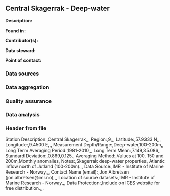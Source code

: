## Central Skagerrak - Deep-water

**Description:** 


**Found in:**

**Contributor(s):**

**Data steward:**

**Point of contact:**

### Data sources

### Data aggregation

### Quality assurance

### Data analysis

### Header from file
Station Description:,Central Skagerrak,,,
Region:,9,,,
Latitude:,57.9333 N,,,
Longitude:,9.4500 E,,,
Measurement Depth/Range:,Deep-water,100-200m,,
Long Term Averaging Period:,1981-2010,,,
Long Term Mean:,7.149,35.086,,
Standard Deviation:,0.869,0.125,,
Averaging Method:,Values at 100, 150 and 200m,Monthly anomalies,
Notes:,Skagerrak deep-water properties, Atlantic inflow north of Jutland (100-200m).,,
Data Source:,IMR - Institute of Marine Research - Norway,,,
Contact Name (email):,Jon Albretsen (jon.albretsen@imr.no),,,
Location of source datasets:,IMR - Institute of Marine Research - Norway,,,
Data Protection:,Include on ICES website for free distribution.,,,
